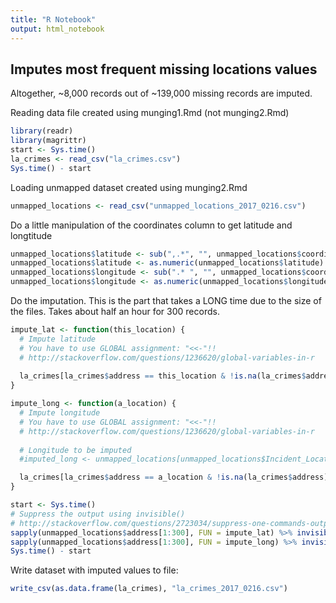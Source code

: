 ```yaml
---
title: "R Notebook"
output: html_notebook
---
```


## Imputes most frequent missing locations values

Altogether, ~8,000 records out of ~139,000 missing records are imputed.

Reading data file created using munging1.Rmd (not munging2.Rmd)
```r
library(readr)
library(magrittr)
start <- Sys.time()
la_crimes <- read_csv("la_crimes.csv")
Sys.time() - start
```

Loading unmapped dataset created using munging2.Rmd
```r
unmapped_locations <- read_csv("unmapped_locations_2017_0216.csv")
```

Do a little manipulation of the coordinates column to get latitude and longtitude
```r
unmapped_locations$latitude <- sub(",.*", "", unmapped_locations$coordinates)
unmapped_locations$latitude <- as.numeric(unmapped_locations$latitude)
unmapped_locations$longitude <- sub(".* ", "", unmapped_locations$coordinates)
unmapped_locations$longitude <- as.numeric(unmapped_locations$longitude)
```

Do the imputation. This is the part that takes a LONG time due to the size of the files.
Takes about half an hour for 300 records.
```r
impute_lat <- function(this_location) {
  # Impute latitude
  # You have to use GLOBAL assignment: "<<-"!!
  # http://stackoverflow.com/questions/1236620/global-variables-in-r
  
  la_crimes[la_crimes$address == this_location & !is.na(la_crimes$address),]$latitude <<- unmapped_locations[unmapped_locations$address == this_location,]$latitude
}

impute_long <- function(a_location) {
  # Impute longitude
  # You have to use GLOBAL assignment: "<<-"!!
  # http://stackoverflow.com/questions/1236620/global-variables-in-r
  
  # Longitude to be imputed
  #imputed_long <- unmapped_locations[unmapped_locations$Incident_Location == a_location,]$longitude

  la_crimes[la_crimes$address == a_location & !is.na(la_crimes$address),]$longitude <<- unmapped_locations[unmapped_locations$address == a_location,]$longitude
}

start <- Sys.time()
# Suppress the output using invisible()
# http://stackoverflow.com/questions/2723034/suppress-one-commands-output-in-r
sapply(unmapped_locations$address[1:300], FUN = impute_lat) %>% invisible()
sapply(unmapped_locations$address[1:300], FUN = impute_long) %>% invisible()
Sys.time() - start
```

Write dataset with imputed values to file:
```r
write_csv(as.data.frame(la_crimes), "la_crimes_2017_0216.csv")
```
